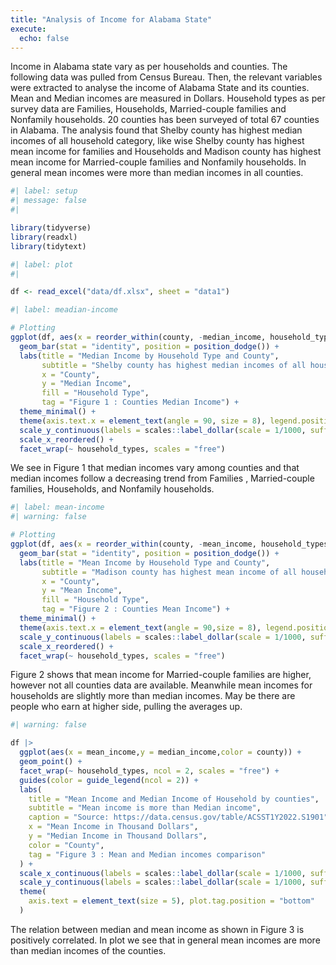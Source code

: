 ```yaml
---
title: "Analysis of Income for Alabama State"
execute: 
  echo: false
---
```


Income in Alabama state vary as per households and counties. The following data was pulled from Census Bureau. Then, the relevant variables were extracted to analyse the income of Alabama State and its counties. Mean and Median incomes are measured in Dollars. Household types as per survey data are Families, Households, Married-couple families and Nonfamily households. 20 counties has been surveyed of total 67 counties in Alabama. The analysis found that Shelby county has highest median incomes of all household category, like wise Shelby county has highest mean income for families and Households and Madison county has highest mean income for Married-couple families and Nonfamily households. In general mean incomes were more than median incomes in all counties.

```r
#| label: setup
#| message: false
#| 

library(tidyverse)
library(readxl)
library(tidytext)
```

```r
#| label: plot
#| 

df <- read_excel("data/df.xlsx", sheet = "data1")

```

```r
#| label: meadian-income

# Plotting
ggplot(df, aes(x = reorder_within(county, -median_income, household_types), y = median_income, fill = household_types)) +
  geom_bar(stat = "identity", position = position_dodge()) +
  labs(title = "Median Income by Household Type and County",
       subtitle = "Shelby county has highest median incomes of all household category",
       x = "County",
       y = "Median Income",
       fill = "Household Type",
       tag = "Figure 1 : Counties Median Income") +
  theme_minimal() +
  theme(axis.text.x = element_text(angle = 90, size = 8), legend.position = "bottom", plot.tag.position = "bottom") +
  scale_y_continuous(labels = scales::label_dollar(scale = 1/1000, suffix = "K")) +
  scale_x_reordered() +
  facet_wrap(~ household_types, scales = "free")
```

We see in Figure 1 that median incomes vary among counties and that median incomes follow a decreasing trend from Families , Married-couple families, Households, and Nonfamily households.

```r
#| label: mean-income
#| warning: false

# Plotting
ggplot(df, aes(x = reorder_within(county, -mean_income, household_types), y = mean_income, fill = household_types)) +
  geom_bar(stat = "identity", position = position_dodge()) +
  labs(title = "Mean Income by Household Type and County",
       subtitle = "Madison county has highest mean income of all household category",
       x = "County",
       y = "Mean Income",
       fill = "Household Type",
       tag = "Figure 2 : Counties Mean Income") +
  theme_minimal() +
  theme(axis.text.x = element_text(angle = 90,size = 8), legend.position = "bottom", plot.tag.position = "bottom") +
  scale_y_continuous(labels = scales::label_dollar(scale = 1/1000, suffix = "K")) +
  scale_x_reordered() +
  facet_wrap(~ household_types, scales = "free")
```

Figure 2 shows that mean income for Married-couple families are higher, however not all counties data are available. Meanwhile mean incomes for households are slightly more than median incomes. May be there are people who earn at higher side, pulling the averages up.

```r
#| warning: false

df |> 
  ggplot(aes(x = mean_income,y = median_income,color = county)) +
  geom_point() +
  facet_wrap(~ household_types, ncol = 2, scales = "free") +
  guides(color = guide_legend(ncol = 2)) +
  labs(
    title = "Mean Income and Median Income of Household by counties",
    subtitle = "Mean income is more than Median income",
    caption = "Source: https://data.census.gov/table/ACSST1Y2022.S1901",
    x = "Mean Income in Thousand Dollars",
    y = "Median Income in Thousand Dollars",
    color = "County",
    tag = "Figure 3 : Mean and Median incomes comparison"
  ) +
  scale_x_continuous(labels = scales::label_dollar(scale = 1/1000, suffix = "K")) +
  scale_y_continuous(labels = scales::label_dollar(scale = 1/1000, suffix = "K")) +
  theme(
    axis.text = element_text(size = 5), plot.tag.position = "bottom"
  )
```

The relation between median and mean income as shown in Figure 3 is positively correlated. In plot we see that in general mean incomes are more than median incomes of the counties.
